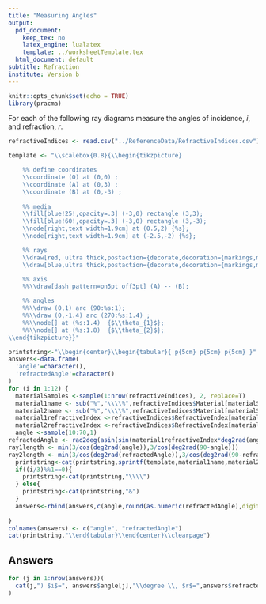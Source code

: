 ```yaml
---
title: "Measuring Angles"
output:
  pdf_document: 
    keep_tex: no
    latex_engine: lualatex
    template: ../worksheetTemplate.tex
  html_document: default
subtitle: Refraction
institute: Version b
---
```


```r
knitr::opts_chunk$set(echo = TRUE)
library(pracma)
```

For each of the following ray diagrams measure the angles of incidence, $i$, and refraction, $r$.


```r
refractiveIndices <- read.csv("../ReferenceData/RefractiveIndices.csv")

template <- "\\scalebox{0.8}{\\begin{tikzpicture}

    %% define coordinates
    \\coordinate (O) at (0,0) ;
    \\coordinate (A) at (0,3) ;
    \\coordinate (B) at (0,-3) ;
    
    %% media
    \\fill[blue!25!,opacity=.3] (-3,0) rectangle (3,3);
    \\fill[blue!60!,opacity=.3] (-3,0) rectangle (3,-3);
    \\node[right,text width=1.9cm] at (0.5,2) {%s};
    \\node[right,text width=1.9cm] at (-2.5,-2) {%s};

    %% rays
    \\draw[red, ultra thick,postaction={decorate,decoration={markings,mark=at position .65 with {\\arrow[scale=1,>=stealth]{<}}}}] (O) -- (%s:%s);
    \\draw[blue,ultra thick,postaction={decorate,decoration={markings,mark=at position .65 with {\\arrow[scale=1,>=stealth]{>}}}}] (O) -- (-%s:%s);

    %% axis
    %%\\draw[dash pattern=on5pt off3pt] (A) -- (B);

    %% angles
    %%\\draw (0,1) arc (90:%s:1);
    %%\\draw (0,-1.4) arc (270:%s:1.4) ;
    %%\\node[] at (%s:1.4)  {$\\theta_{1}$};
    %%\\node[] at (%s:1.8)  {$\\theta_{2}$};
\\end{tikzpicture}}"

printstring<-"\\begin{center}\\begin{tabular}{ p{5cm} p{5cm} p{5cm} }"
answers<-data.frame(
  'angle'=character(), 
  'refractedAngle'=character()
)
for (i in 1:12) {
  materialSamples <-sample(1:nrow(refractiveIndices), 2, replace=T)
  material1name <- sub("%","\\\\%",refractiveIndices$Material[materialSamples[1]])
  material2name <- sub("%","\\\\%",refractiveIndices$Material[materialSamples[2]])
  material1refractiveIndex <-refractiveIndices$RefractiveIndex[materialSamples[1]]
  material2refractiveIndex <-refractiveIndices$RefractiveIndex[materialSamples[2]]
  angle <-sample(10:70,1)
refractedAngle <- rad2deg(asin(sin(material1refractiveIndex*deg2rad(angle)/material2refractiveIndex)))
ray1length <- min(3/cos(deg2rad(angle)),3/cos(deg2rad(90-angle)))
ray2length <- min(3/cos(deg2rad(refractedAngle)),3/cos(deg2rad(90-refractedAngle)))
  printstring<-cat(printstring,sprintf(template,material1name,material2name,90+angle,ray1length,90-refractedAngle,ray2length,90+angle,270+refractedAngle,mean(c(90,90+angle)),mean(c(270,270+refractedAngle))),"\\newline",i,") $i$=\\newline \\hspace*{5mm}$r$=",sep="")
  if((i/3)%%1==0){
    printstring<-cat(printstring,"\\\\")
  } else{
    printstring<-cat(printstring,"&")
  }
  answers<-rbind(answers,c(angle,round(as.numeric(refractedAngle),digits=0)))
  
}
colnames(answers) <- c("angle", "refractedAngle")
cat(printstring,"\\end{tabular}\\end{center}\\clearpage")
```

## Answers

```r
for (j in 1:nrow(answers))(
  cat(j,") $i$=", answers$angle[j],"\\degree \\, $r$=",answers$refractedAngle[j],"\\degree \n",sep="")
)
```